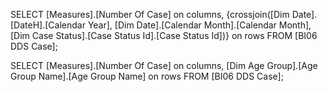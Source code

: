 SELECT [Measures].[Number Of Case] on columns,
{crossjoin([Dim Date].[DateH].[Calendar Year], [Dim Date].[Calendar Month].[Calendar Month],
 [Dim Case Status].[Case Status Id].[Case Status Id])} on rows
FROM [BI06 DDS Case];

SELECT [Measures].[Number Of Case] on columns,
[Dim Age Group].[Age Group Name].[Age Group Name] on rows
FROM [BI06 DDS Case];
